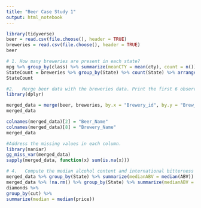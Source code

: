 ```yaml
---
title: "Beer Case Study 1"
output: html_notebook
---
```



```r
library(tidyverse)
beer = read.csv(file.choose(), header = TRUE)
breweries = read.csv(file.choose(), header = TRUE)
beer
```



```r
# 1. How many breweries are present in each state?
mpg %>% group_by(class) %>% summarize(meanCTY = mean(cty), count = n())
StateCount = breweries %>% group_by(State) %>% count(State) %>% arrange(desc(n))
StateCount
```






```r
#2.   Merge beer data with the breweries data. Print the first 6 observations and the last six observations to check the merged file.  (RMD only, this does not need to be included in the presentation or the deck.)
library(dplyr)

merged_data = merge(beer, breweries, by.x = "Brewery_id", by.y = "Brew_ID")
merged_data

colnames(merged_data)[2] = "Beer_Name"
colnames(merged_data)[8] = "Brewery_Name"
merged_data
```

```r
#Address the missing values in each column.
library(naniar)
gg_miss_var(merged_data)
sapply(merged_data, function(x) sum(is.na(x)))


```

```r
# 4.   Compute the median alcohol content and international bitterness unit for each state. Plot a bar chart to compare.
merged_data %>% group_by(State) %>% summarize(medianABV = median(ABV))
merged_data %>% !na.rm() %>% group_by(State) %>% summarize(medianABV = median(ABV))
diamonds %>% 
group_by(cut) %>% 
summarize(median = median(price))
```

